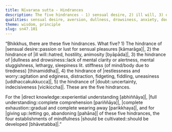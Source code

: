```yaml
---
title: Nīvaraṇa sutta - Hindrances
description: The five hindrances - 1) sensual desire, 2) ill will, 3) dullness and drowsiness, 4) restlessness and worry, and 5) doubt - are described in brief. The four establishments of mindfulness should be cultivated for directly knowing, full understanding, complete exhaustion, and giving up of these five cords of sensual pleasure.
qualities: sensual desire, aversion, dullness, drowsiness, anxiety, doubt, direct knowledge, complete comprehension, cultivation, mindfulness
theme: wisdom, principle
slug: sn47.101
---
```


“Bhikkhus, there are these five hindrances. What five? 1) The hindrance of |sensual desire::passion or lust for sensual pleasures [kāmarāga]|, 2) the hindrance of |ill will::hatred, hostility, animosity [byāpāda]|, 3) the hindrance of |dullness and drowsiness::lack of mental clarity or alertness, mental sluggishness, lethargy, sleepiness lit. stiffness (of mind/body due to tiredness) [thinamiddha]|, 4) the hindrance of |restlessness and worry::agitation and edginess, distraction, fidgeting, fiddling, uneasiness [uddhaccakukkucca]|, 5) the hindrance of |doubt::uncertainty, indecisiveness [vicikiccha]|. These are the five hindrances.

For the |direct knowledge::experiential understanding [abhiññāya]|, |full understanding::complete comprehension [pariññāya]|, |complete exhaustion::gradual and complete wearing away [parikkhaya]|, and for |giving up::letting go, abandoning [pahāna]| of these five hindrances, the four establishments of mindfulness |should be cultivated::should be developed [bhāvetabba]|.”